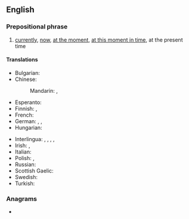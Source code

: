 ==English==

===Prepositional phrase===
{{en-prep phrase}}

# [[currently]], [[now]], [[at the moment]], [[at this moment in time]], at the present time

====Translations====
{{trans-top|currently}}
* Bulgarian: {{t+|bg|понастоящем}}
* Chinese:
*: Mandarin: {{t+|cmn|现在}}, {{t+|cmn|当前}}
* Esperanto: {{t|eo|estantece}}
* Finnish: {{t+|fi|parhaillaan}}, {{t|fi|tällä hetkellä}}
* French: {{t+|fr|à présent}}
* German: {{t+|de|momentan}}, {{t+|de|aktuell}}, {{t+|de|gegenwärtig}}
* Hungarian: {{t+|hu|jelenleg}}
{{trans-mid}}
* Interlingua: {{t|ia|al presente}}, {{t|ia|currentemente}}, {{t|ia|ora}}, {{t|ia|in iste momento}}, {{t|ia|nunc}}
* Irish: {{t|ga|faoi láthair}}, {{t|ga|adrásta}} {{qualifier|literary}}
* Italian: {{t|it|al momento}}
* Polish: {{t+|pl|obecnie}}, {{t+|pl|aktualnie}}
* Russian: {{t+|ru|теперь}}
* Scottish Gaelic: {{t|gd|an latha an-diugh}}
* Swedish: {{t+|sv|för närvarande}}
* Turkish: {{t|tr|şu an}}
{{trans-bottom}}

===Anagrams===
* {{anagrams|en|a=aeenprstt|patenters|patteners|repatents}}